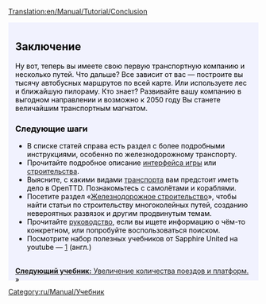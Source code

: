 [[Translation:en/Manual/Tutorial/Conclusion]]

{{en/Tabs|5|5
|ru/Manual/Tutorial/Main Page|1. Начало игры<!--
-->|ru/Manual/Tutorial/Автобусы|2. Автобусы<!--
-->|ru/Manual/Tutorial/Поезда|3. Поезда<!--
-->|ru/Manual/Tutorial/Самолёты|4. Самолёты<!--
-->|ru/Manual/Tutorial/Заключение|5. Заключение}}
<div style="padding:.5em 1em 1em 1em; border-top:none; background-color:#f1f2fe; color:#000;">
{{ru/Manual/Tutorial/Учебник}}
==Заключение==
Ну вот, теперь вы имеете свою первую транспортную компанию и несколько путей. Что дальше? Все зависит от вас — построите вы тысячу автобусных маршрутов по всей карте. Или используете лес и ближайшую пилораму. Кто знает? Развивайте вашу компанию в выгодном направлении и возможно к 2050 году Вы станете величайшим транспортным магнатом.

===Следующие шаги===
* В списке статей справа есть раздел с более подробными инструкциями, особенно по железнодорожному транспорту.
* Прочитайте подробное описание [[ru/Manual/Интерфейс игры|интерфейса игры]] или [[ru/Manual/Строительство|строительства]].
* Выясните, с какими видами [[ru/Manual/Транспорт|транспорта]] вам предстоит иметь дело в OpenTTD. Познакомьтесь с самолётами и кораблями.
* Посетите раздел «[[ru/Manual/Железнодорожное строительство|Железнодорожное строительство]]», чтобы найти статьи по строительству многоколейных путей, созданию невероятных развязок и другим продвинутым темам.
* Прочитайте [[ru/Manual/Main Page|руководство]], если вы ищете информацию о чём-то конкретном, или попробуйте воспользоваться поиском.
* Посмотрите набор полезных учебников от Sapphire United на youtube — [http://www.youtube.com/watch?v=KAriYewKvj8&feature=PlayList&p=C168C0CB0588B9A0&index=0&playnext=1] (англ.)

<br style="clear:both;">
<span style="float: right">[[ru/Manual/Tutorial/Две платформы|'''Следующий учебник:''' Увеличение количества поездов и платформ.]] »</span>
</div>
[[Category:ru/Manual/Учебник]]